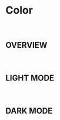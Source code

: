 
<Meta title="Foundation/Color" />

# Color

<br />

## OVERVIEW

<br />
<ColorPalette>
  <ColorItem
    title="MAIN COLOR"
    subtitle="메인컬러"
    colors={{
      BLUE1: "#0D689E",
      BLUE2: "#84B4D4",
      BLUE3: "#BAD5E8",
    }}
  />
  <ColorItem
    title="ERROR & DELETE"
    subtitle="에러 및 삭제 컬러"
    colors={{ Primary3: "#F86B68" }}
  />
  <ColorItem
    title="GREY"
    subtitle="Disable, Shadow, etc."
    colors={{ Grey1: "#000000", Grey2: "#000000", Grey3: "#000000" }}
  />
</ColorPalette>

## LIGHT MODE

<br />

<ColorPalette>
  <ColorItem title="BACKGROUND" colors={{ Primary2: "#ffffff" }} />
  <ColorItem title="TEXT" colors={{ Primary1: "#18181b" }} />
</ColorPalette>

## DARK MODE

<br />

<ColorPalette>
  <ColorItem title="BACKGROUND" colors={{ Primary2: "#27272a" }} />
  <ColorItem title="TEXT" colors={{ Primary1: "#f4f4f5" }} />
</ColorPalette>
